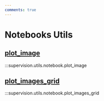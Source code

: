 ```yaml
---
comments: true
---
```


# Notebooks Utils

<div className="md-typeset">
    <h2><a href="#supervision.utils.notebook.plot_image">plot_image</a></h2>
</div>

:::supervision.utils.notebook.plot_image

<div className="md-typeset">
    <h2><a href="#supervision.utils.notebook.plot_images_grid">plot_images_grid</a></h2>
</div>

:::supervision.utils.notebook.plot_images_grid